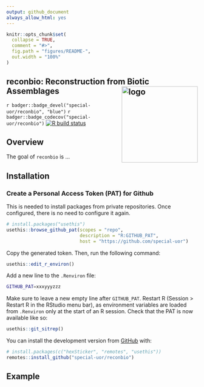 ```yaml
---
output: github_document
always_allow_html: yes
---
```

<!-- README.md is generated from README.Rmd. Please edit that file -->
```r
knitr::opts_chunk$set(
  collapse = TRUE,
  comment = "#>",
  fig.path = "figures/README-",
  out.width = "100%"
)
```

## reconbio: Reconstruction from Biotic Assemblages <img src="inst/images/logo.png" alt="logo" align="right" height=200px/>
<!-- <img src="https://raw.githubusercontent.com/special-uor/reconbio/master/inst/images/logo.png" alt="logo" align="right" height=200px/> -->

<!-- badges: start -->
<!-- `r badger::badge_code_size("special-uor/reconbio")` -->
<!-- [![R build status](https://github.com/special-uor/reconbio/workflows/R-CMD-check/badge.svg)](https://github.com/special-uor/reconbio/actions) -->
`r badger::badge_devel("special-uor/reconbio", "blue")`
`r badger::badge_codecov("special-uor/reconbio")`
[![R build status](https://github.com/special-uor/reconbio/workflows/R-CMD-check/badge.svg)](https://github.com/special-uor/reconbio/actions)
<!-- badges: end -->

## Overview

The goal of `reconbio` is ...

## Installation

### Create a Personal Access Token (PAT) for Github
This is needed to install packages from private repositories. Once configured,
there is no need to configure it again.

```r
# install.packages("usethis")
usethis::browse_github_pat(scopes = "repo", 
                           description = "R:GITHUB_PAT", 
                           host = "https://github.com/special-uor")
```
Copy the generated token. Then, run the following command:
```r
usethis::edit_r_environ()
```

Add a new line to the `.Renviron` file:
```bash
GITHUB_PAT=xxxyyyzzz
```

Make sure to leave a new empty line after `GITHUB_PAT`. Restart R (Session > 
Restart R in the RStudio menu bar), as environment variables are loaded from 
`.Renviron` only at the start of an R session. 
Check that the PAT is now available like so:
```r
usethis::git_sitrep()
```

<!-- You can install the released version of IPA from [CRAN](https://CRAN.R-project.org) with: -->

<!-- ``` r -->
<!-- install.packages("IPA") -->
<!-- ``` -->

<!-- And the development version from [GitHub](https://github.com/) with: -->
You can install the development version from [GitHub](https://github.com/) with:
``` r
# install.packages(c("hexSticker", "remotes", "usethis"))
remotes::install_github("special-uor/reconbio")
```

## Example
<!-- This is a basic example which shows you how to solve a common problem: -->
